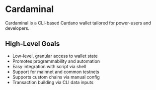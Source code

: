 # Cardaminal

Cardaminal is a CLI-based Cardano wallet tailored for power-users and developers.

## High-Level Goals

- Low-level, granular access to wallet state
- Promotes programmability and automation
- Easy integration with script via shell
- Support for mainnet and common testnets
- Supports custom chains via manual config
- Transaction building via CLI data inputs
